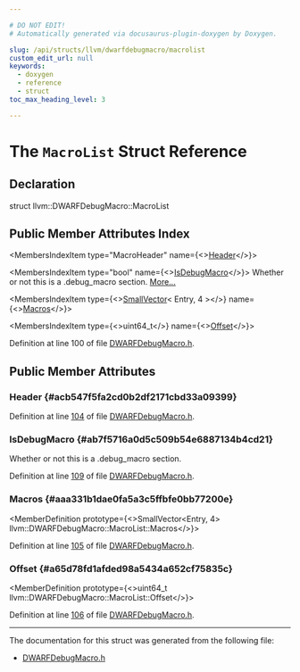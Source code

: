 ```yaml
---

# DO NOT EDIT!
# Automatically generated via docusaurus-plugin-doxygen by Doxygen.

slug: /api/structs/llvm/dwarfdebugmacro/macrolist
custom_edit_url: null
keywords:
  - doxygen
  - reference
  - struct
toc_max_heading_level: 3

---
```





# The `MacroList` Struct Reference

<DoxygenPage pluginConfig={pluginConfig}>



## Declaration

<CodeBlock>struct llvm::DWARFDebugMacro::MacroList</CodeBlock>

## Public Member Attributes Index

<MembersIndex>

<MembersIndexItem
  type="MacroHeader"
  name={<><a href="#acb547f5fa2cd0b2df2171cbd33a09399">Header</a></>}>
</MembersIndexItem>

<MembersIndexItem
  type="bool"
  name={<><a href="#ab7f5716a0d5c509b54e6887134b4cd21">IsDebugMacro</a></>}>
Whether or not this is a .debug&#95;macro section. <a href="#ab7f5716a0d5c509b54e6887134b4cd21">More...</a>
</MembersIndexItem>

<MembersIndexItem
  type={<><a href="/docs/api/classes/llvm/smallvector">SmallVector</a>&lt; Entry, 4 &gt;</>}
  name={<><a href="#aaa331b1dae0fa5a3c5ffbfe0bb77200e">Macros</a></>}>
</MembersIndexItem>

<MembersIndexItem
  type={<>uint64&#95;t</>}
  name={<><a href="#a65d78fd1afded98a5434a652cf75835c">Offset</a></>}>
</MembersIndexItem>

</MembersIndex>


Definition at line 100 of file <a href="/docs/api/files/include/include/llvm/include/llvm/debuginfo/include/llvm/debuginfo/dwarf/dwarfdebugmacro-h">DWARFDebugMacro.h</a>.

<SectionDefinition>

## Public Member Attributes

### Header {#acb547f5fa2cd0b2df2171cbd33a09399}

<MemberDefinition
  prototype="MacroHeader llvm::DWARFDebugMacro::MacroList::Header">

Definition at line <a href="/docs/api/files/include/include/llvm/include/llvm/debuginfo/include/llvm/debuginfo/dwarf/dwarfdebugmacro-h/#l00104">104</a> of file <a href="/docs/api/files/include/include/llvm/include/llvm/debuginfo/include/llvm/debuginfo/dwarf/dwarfdebugmacro-h">DWARFDebugMacro.h</a>.
</MemberDefinition>

### IsDebugMacro {#ab7f5716a0d5c509b54e6887134b4cd21}

<MemberDefinition
  prototype="bool llvm::DWARFDebugMacro::MacroList::IsDebugMacro">
Whether or not this is a .debug&#95;macro section.

Definition at line <a href="/docs/api/files/include/include/llvm/include/llvm/debuginfo/include/llvm/debuginfo/dwarf/dwarfdebugmacro-h/#l00109">109</a> of file <a href="/docs/api/files/include/include/llvm/include/llvm/debuginfo/include/llvm/debuginfo/dwarf/dwarfdebugmacro-h">DWARFDebugMacro.h</a>.
</MemberDefinition>

### Macros {#aaa331b1dae0fa5a3c5ffbfe0bb77200e}

<MemberDefinition
  prototype={<>SmallVector&lt;Entry, 4&gt; llvm::DWARFDebugMacro::MacroList::Macros</>}>

Definition at line <a href="/docs/api/files/include/include/llvm/include/llvm/debuginfo/include/llvm/debuginfo/dwarf/dwarfdebugmacro-h/#l00105">105</a> of file <a href="/docs/api/files/include/include/llvm/include/llvm/debuginfo/include/llvm/debuginfo/dwarf/dwarfdebugmacro-h">DWARFDebugMacro.h</a>.
</MemberDefinition>

### Offset {#a65d78fd1afded98a5434a652cf75835c}

<MemberDefinition
  prototype={<>uint64&#95;t llvm::DWARFDebugMacro::MacroList::Offset</>}>

Definition at line <a href="/docs/api/files/include/include/llvm/include/llvm/debuginfo/include/llvm/debuginfo/dwarf/dwarfdebugmacro-h/#l00106">106</a> of file <a href="/docs/api/files/include/include/llvm/include/llvm/debuginfo/include/llvm/debuginfo/dwarf/dwarfdebugmacro-h">DWARFDebugMacro.h</a>.
</MemberDefinition>

</SectionDefinition>

<hr/>

The documentation for this struct was generated from the following file:

<ul>
<li><a href="/docs/api/files/include/include/llvm/include/llvm/debuginfo/include/llvm/debuginfo/dwarf/dwarfdebugmacro-h">DWARFDebugMacro.h</a></li>
</ul>

</DoxygenPage>
